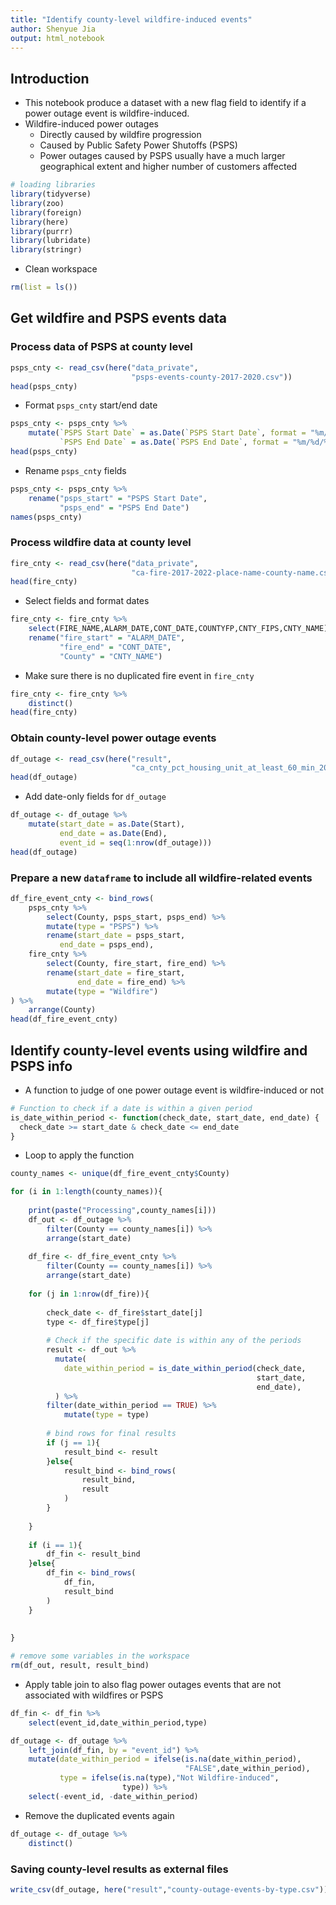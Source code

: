 ```yaml
---
title: "Identify county-level wildfire-induced events"
author: Shenyue Jia
output: html_notebook
---
```


## Introduction
- This notebook produce a dataset with a new flag field to identify if a power outage event is wildfire-induced.
- Wildfire-induced power outages
    - Directly caused by wildfire progression
    - Caused by Public Safety Power Shutoffs (PSPS)
    - Power outages caused by PSPS usually have a much larger geographical extent and higher number of customers affected

```r
# loading libraries
library(tidyverse)
library(zoo)
library(foreign)
library(here)
library(purrr)
library(lubridate)
library(stringr)
```


- Clean workspace
```r
rm(list = ls())
```

## Get wildfire and PSPS events data
### Process data of PSPS at county level
```r
psps_cnty <- read_csv(here("data_private",
                           "psps-events-county-2017-2020.csv"))
head(psps_cnty)
```

- Format `psps_cnty` start/end date
```r
psps_cnty <- psps_cnty %>%
    mutate(`PSPS Start Date` = as.Date(`PSPS Start Date`, format = "%m/%d/%y"),
           `PSPS End Date` = as.Date(`PSPS End Date`, format = "%m/%d/%y"))
head(psps_cnty)
```

- Rename `psps_cnty` fields
```r
psps_cnty <- psps_cnty %>%
    rename("psps_start" = "PSPS Start Date",
           "psps_end" = "PSPS End Date")
names(psps_cnty)
```

### Process wildfire data at county level
```r
fire_cnty <- read_csv(here("data_private",
                           "ca-fire-2017-2022-place-name-county-name.csv"))
head(fire_cnty)
```

- Select fields and format dates
```r
fire_cnty <- fire_cnty %>%
    select(FIRE_NAME,ALARM_DATE,CONT_DATE,COUNTYFP,CNTY_FIPS,CNTY_NAME) %>%
    rename("fire_start" = "ALARM_DATE",
           "fire_end" = "CONT_DATE",
           "County" = "CNTY_NAME")

```

- Make sure there is no duplicated fire event in `fire_cnty`
```r
fire_cnty <- fire_cnty %>%
    distinct()
head(fire_cnty)
```



### Obtain county-level power outage events

```r
df_outage <- read_csv(here("result",
                           "ca_cnty_pct_housing_unit_at_least_60_min_2017_2020.csv"))
head(df_outage)
```

- Add date-only fields for `df_outage`

```r
df_outage <- df_outage %>%
    mutate(start_date = as.Date(Start),
           end_date = as.Date(End),
           event_id = seq(1:nrow(df_outage)))
head(df_outage)
```

### Prepare a new `dataframe` to include all wildfire-related events
```r
df_fire_event_cnty <- bind_rows(
    psps_cnty %>%
        select(County, psps_start, psps_end) %>%
        mutate(type = "PSPS") %>%
        rename(start_date = psps_start,
           end_date = psps_end),
    fire_cnty %>%
        select(County, fire_start, fire_end) %>%
        rename(start_date = fire_start,
               end_date = fire_end) %>%
        mutate(type = "Wildfire")
) %>%
    arrange(County)
head(df_fire_event_cnty)
```

## Identify county-level events using wildfire and PSPS info

- A function to judge of one power outage event is wildfire-induced or not
```r
# Function to check if a date is within a given period
is_date_within_period <- function(check_date, start_date, end_date) {
  check_date >= start_date & check_date <= end_date
}
```

- Loop to apply the function
```r
county_names <- unique(df_fire_event_cnty$County)

for (i in 1:length(county_names)){
    
    print(paste("Processing",county_names[i]))
    df_out <- df_outage %>%
        filter(County == county_names[i]) %>%
        arrange(start_date)
    
    df_fire <- df_fire_event_cnty %>%
        filter(County == county_names[i]) %>%
        arrange(start_date)
    
    for (j in 1:nrow(df_fire)){
        
        check_date <- df_fire$start_date[j]
        type <- df_fire$type[j]
        
        # Check if the specific date is within any of the periods
        result <- df_out %>%
          mutate(
            date_within_period = is_date_within_period(check_date, 
                                                       start_date, 
                                                       end_date),
          ) %>%
        filter(date_within_period == TRUE) %>%
            mutate(type = type)
        
        # bind rows for final results
        if (j == 1){
            result_bind <- result
        }else{
            result_bind <- bind_rows(
                result_bind,
                result
            )
        }
        
    }
    
    if (i == 1){
        df_fin <- result_bind
    }else{
        df_fin <- bind_rows(
            df_fin,
            result_bind
        )
    }
        
    
}

# remove some variables in the workspace
rm(df_out, result, result_bind)
```

- Apply table join to also flag power outages events that are not associated with wildfires or PSPS

```r
df_fin <- df_fin %>%
    select(event_id,date_within_period,type)

df_outage <- df_outage %>%
    left_join(df_fin, by = "event_id") %>%
    mutate(date_within_period = ifelse(is.na(date_within_period),
                                       "FALSE",date_within_period),
           type = ifelse(is.na(type),"Not Wildfire-induced",
                         type)) %>%
    select(-event_id, -date_within_period)
```

- Remove the duplicated events again
```r
df_outage <- df_outage %>%
    distinct()
```

<!-- - Total number of events in each type -->
<!--     - Wildfire -->
<!--     - PSPS -->
<!--     - Not wildfire-induced -->
<!-- ```{r} -->
<!-- df_outage_cnty_cnt <- df_outage %>% -->
<!--     group_by(County, type) %>% -->
<!--     summarise(Count = n(), -->
<!--               CustomerOut = sum(SegCustomerOut), -->
<!--               CustomerMinutes = sum(SegCustomerMinutes), -->
<!--               TotalDuration = sum(Duration), -->
<!--               AvgDuration = mean(Duration), -->
<!--               MedDuration = median(Duration), -->
<!--               MaxDuration = max(Duration), -->
<!--               MinDuration = min(Duration)) -->
<!-- ``` -->
### Saving county-level results as external files

```r
write_csv(df_outage, here("result","county-outage-events-by-type.csv"))
```
